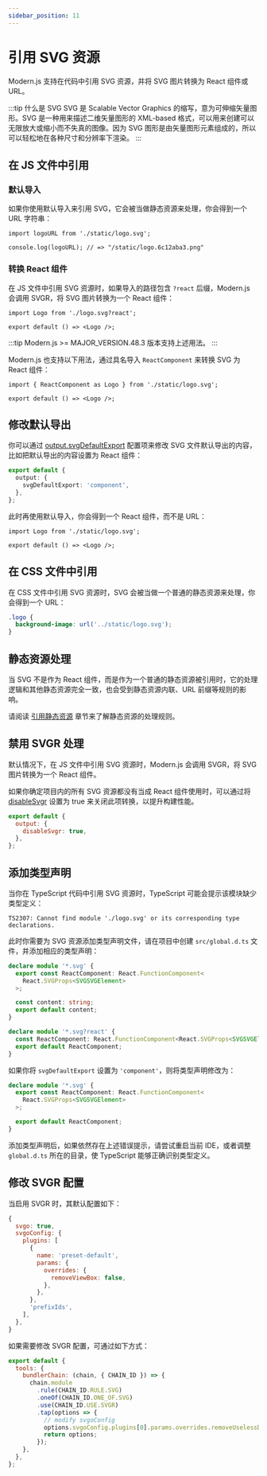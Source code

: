 ```yaml
---
sidebar_position: 11
---
```


# 引用 SVG 资源

Modern.js 支持在代码中引用 SVG 资源，并将 SVG 图片转换为 React 组件或 URL。

:::tip 什么是 SVG
SVG 是 Scalable Vector Graphics 的缩写，意为可伸缩矢量图形。SVG 是一种用来描述二维矢量图形的 XML-based 格式，可以用来创建可以无限放大或缩小而不失真的图像。因为 SVG 图形是由矢量图形元素组成的，所以可以轻松地在各种尺寸和分辨率下渲染。
:::

## 在 JS 文件中引用

### 默认导入

如果你使用默认导入来引用 SVG，它会被当做静态资源来处理，你会得到一个 URL 字符串：

```tsx title="src/component/Logo.tsx"
import logoURL from './static/logo.svg';

console.log(logoURL); // => "/static/logo.6c12aba3.png"
```

### 转换 React 组件

在 JS 文件中引用 SVG 资源时，如果导入的路径包含 `?react` 后缀，Modern.js 会调用 SVGR，将 SVG 图片转换为一个 React 组件：

```tsx title="src/component/Logo.tsx"
import Logo from './logo.svg?react';

export default () => <Logo />;
```

:::tip
Modern.js >= MAJOR_VERSION.48.3 版本支持上述用法。
:::

Modern.js 也支持以下用法，通过具名导入 `ReactComponent` 来转换 SVG 为 React 组件：

```tsx title="src/component/Logo.tsx"
import { ReactComponent as Logo } from './static/logo.svg';

export default () => <Logo />;
```

## 修改默认导出

你可以通过 [output.svgDefaultExport](/configure/app/output/svg-default-export) 配置项来修改 SVG 文件默认导出的内容，比如把默认导出的内容设置为 React 组件：

```ts
export default {
  output: {
    svgDefaultExport: 'component',
  },
};
```

此时再使用默认导入，你会得到一个 React 组件，而不是 URL：

```tsx title="src/component/Logo.tsx"
import Logo from './static/logo.svg';

export default () => <Logo />;
```

## 在 CSS 文件中引用

在 CSS 文件中引用 SVG 资源时，SVG 会被当做一个普通的静态资源来处理，你会得到一个 URL：

```css
.logo {
  background-image: url('../static/logo.svg');
}
```

## 静态资源处理

当 SVG 不是作为 React 组件，而是作为一个普通的静态资源被引用时，它的处理逻辑和其他静态资源完全一致，也会受到静态资源内联、URL 前缀等规则的影响。

请阅读 [引用静态资源](/guides/basic-features/static-assets) 章节来了解静态资源的处理规则。

## 禁用 SVGR 处理

默认情况下，在 JS 文件中引用 SVG 资源时，Modern.js 会调用 SVGR，将 SVG 图片转换为一个 React 组件。

如果你确定项目内的所有 SVG 资源都没有当成 React 组件使用时，可以通过将 [disableSvgr](/configure/app/output/disable-svgr) 设置为 true 来关闭此项转换，以提升构建性能。

```js
export default {
  output: {
    disableSvgr: true,
  },
};
```

## 添加类型声明

当你在 TypeScript 代码中引用 SVG 资源时，TypeScript 可能会提示该模块缺少类型定义：

```
TS2307: Cannot find module './logo.svg' or its corresponding type declarations.
```

此时你需要为 SVG 资源添加类型声明文件，请在项目中创建 `src/global.d.ts` 文件，并添加相应的类型声明：

```ts
declare module '*.svg' {
  export const ReactComponent: React.FunctionComponent<
    React.SVGProps<SVGSVGElement>
  >;

  const content: string;
  export default content;
}

declare module '*.svg?react' {
  const ReactComponent: React.FunctionComponent<React.SVGProps<SVGSVGElement>>;
  export default ReactComponent;
}
```

如果你将 `svgDefaultExport` 设置为 `'component'`，则将类型声明修改为：

```ts
declare module '*.svg' {
  export const ReactComponent: React.FunctionComponent<
    React.SVGProps<SVGSVGElement>
  >;

  export default ReactComponent;
}
```

添加类型声明后，如果依然存在上述错误提示，请尝试重启当前 IDE，或者调整 `global.d.ts` 所在的目录，使 TypeScript 能够正确识别类型定义。

## 修改 SVGR 配置

当启用 SVGR 时，其默认配置如下：

```js
{
  svgo: true,
  svgoConfig: {
    plugins: [
      {
        name: 'preset-default',
        params: {
          overrides: {
            removeViewBox: false,
          },
        },
      },
      'prefixIds',
    ],
  },
}
```

如果需要修改 SVGR 配置，可通过如下方式：

```js
export default {
  tools: {
    bundlerChain: (chain, { CHAIN_ID }) => {
      chain.module
        .rule(CHAIN_ID.RULE.SVG)
        .oneOf(CHAIN_ID.ONE_OF.SVG)
        .use(CHAIN_ID.USE.SVGR)
        .tap(options => {
          // modify svgoConfig
          options.svgoConfig.plugins[0].params.overrides.removeUselessDefs = false;
          return options;
        });
    },
  },
};
```
